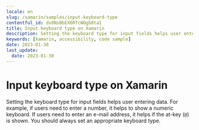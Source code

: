 ```yaml
---
locale: en
slug: /xamarin/samples/input-keyboard-type
contentful_id: dv0NsBbEX6RTcWOgb8taI
title: Input keyboard type on Xamarin
description: Setting the keyboard type for input fields helps user entering data.
keywords: [Xamarin, accessibility, code sample]
date: 2023-01-30
last_update:
  date: 2023-01-30
---
```


# Input keyboard type on Xamarin

Setting the keyboard type for input fields helps user entering data. For example, if users need to enter a number, it helps to show a numeric keyboard. If users need to enter an e-mail address, it helps if the at-key (`@`) is shown. You should always set an appropriate keyboard type.

<CodeSample id="input-keyboard-type" locale="en" platform="xamarin"/>
